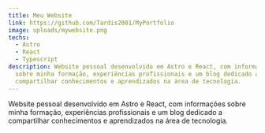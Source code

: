 ```yaml
---
title: Meu Website
link: https://github.com/Tardis2001/MyPortfolio
image: uploads/mywebsite.png
techs:
  - Astro
  - React
  - Typescript
description: Website pessoal desenvolvido em Astro e React, com informações
  sobre minha formação, experiências profissionais e um blog dedicado a
  compartilhar conhecimentos e aprendizados na área de tecnologia.
---
```

Website pessoal desenvolvido em Astro e React, com informações sobre minha formação, experiências profissionais e um blog dedicado a compartilhar conhecimentos e aprendizados na área de tecnologia.
